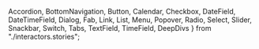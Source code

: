   Accordion,
  BottomNavigation,
  Button,
  Calendar,
  Checkbox,
  DateField,
  DateTimeField,
  Dialog,
  Fab,
  Link,
  List,
  Menu,
  Popover,
  Radio,
  Select,
  Slider,
  Snackbar,
  Switch,
  Tabs,
  TextField,
  TimeField,
  DeepDivs
} from "./interactors.stories";

<Meta title="Interactors" />

<Canvas>
  <Story story={DeepDivs} />
</Canvas>

<Canvas>
  <Story story={Accordion} />
</Canvas>

<Canvas>
  <Story story={BottomNavigation} />
</Canvas>

<Canvas>
  <Story story={Button} />
</Canvas>

<Canvas>
  <Story story={Calendar} />
</Canvas>

<Canvas>
  <Story story={Checkbox} />
</Canvas>

<Canvas>
  <Story story={DateField} />
</Canvas>

<Canvas>
  <Story story={DateTimeField} />
</Canvas>

<Canvas>
  <Story story={Dialog} />
</Canvas>

<Canvas>
  <Story story={Fab} />
</Canvas>

<Canvas>
  <Story story={Link} />
</Canvas>

<Canvas>
  <Story story={List} />
</Canvas>

<Canvas>
  <Story story={Menu} />
</Canvas>

<Canvas>
  <Story story={Popover} />
</Canvas>

<Canvas>
  <Story story={Radio} />
</Canvas>

<Canvas>
  <Story story={Select} />
</Canvas>

<Canvas>
  <Story story={Slider} />
</Canvas>

<Canvas>
  <Story story={Snackbar} />
</Canvas>

<Canvas>
  <Story story={Switch} />
</Canvas>

<Canvas>
  <Story story={Tabs} />
</Canvas>

<Canvas>
  <Story story={TextField} />
</Canvas>

<Canvas>
  <Story story={TimeField} />
</Canvas>
